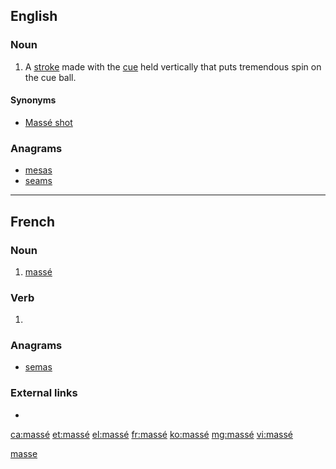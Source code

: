 {{also|masse|Masse|Maße|mäße}}
==English==

===Noun===
{{en-noun}}

# {{context|billiards|lang=en}} A [[stroke]] made with the [[cue]] held vertically that puts tremendous spin on the cue ball.

====Synonyms====
* [[Massé shot]]

===Anagrams===
* [[mesas#English|mesas]]
* [[seams#English|seams]]

[[Category:English terms spelled with É|masse]]

----

==French==

===Noun===
{{fr-noun|m}}

# {{context|billiards|lang=fr}} [[massé#English|massé]]

===Verb===
{{fr-past participle}}

# {{past participle of|masser|lang=fr|nocat=1}}

===Anagrams===
* [[semas#French|semas]]

===External links===
* {{R:TLFi}}

[[ca:massé]]
[[et:massé]]
[[el:massé]]
[[fr:massé]]
[[ko:massé]]
[[mg:massé]]
[[vi:massé]]
